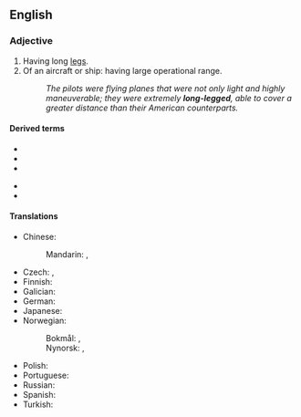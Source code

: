 {{also|longlegged}}
==English==

===Adjective===
{{en-adj|head=[[long]]-[[legged]]}}

# Having long [[leg]]s.
# Of an aircraft or ship: having large operational range.
#: ''The pilots were flying planes that were not only light and highly maneuverable; they were extremely '''long-legged''', able to cover a greater distance than their American counterparts.''

====Derived terms====
{{der-top}}
* {{l|en|long-legged bat}}
* {{l|en|long-legged buzzard}}
* {{l|en|long-leggedness}}
{{der-mid}}
* {{l|en|long-legged sac spider}}
* {{l|en|long-legged warbler}}
{{der-bottom}}

====Translations====
{{trans-top|having long legs}}
* Chinese:
*: Mandarin: {{t|cmn|長腿|alt=長腿的|sc=Hani}}, {{t|cmn|长腿|tr=cháng tuǐ de|alt=长腿的|sc=Hani}}
* Czech: {{t|cs|dlouhonohý}}, {{t|cs|nohatý}}
* Finnish: {{t|fi|pitkäjalkainen}}
* Galician: {{t|gl|pernilongo|m}}
* German: {{t|de|langbeinig}}
* Japanese: {{t|ja|足の長い|tr=あしのながい, ashi no nagai|sc=Jpan}}
* Norwegian:
*: Bokmål: {{t|nb|langbeint}}, {{t|nb|langbent}}
*: Nynorsk: {{t|nn|langbeina}}, {{t|nn|langbeint}}
{{trans-mid}}
* Polish: {{t+|pl|długonogi}}
* Portuguese: {{t+|pt|pernilongo|m}}
* Russian: {{t+|ru|длинноно́гий}}
* Spanish: {{t+|es|zancudo}}
* Turkish: {{t+|tr|uzun bacaklı}}
{{trans-bottom}}
